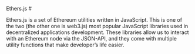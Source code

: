 

Ethers.js #

Ethers.js is a set of Ethereum utilities written in JavaScript. This is one of the two (the other one is web3.js) most popular JavaScript libraries used in decentralized applications development. These libraries allow us to interact with an Ethereum node via the JSON-API, and they come with multiple utility functions that make developer’s life easier.